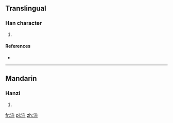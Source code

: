 ==Translingual==

===Han character===
{{Han char|rn=85|rad=水|as=06|sn=9|four=3714<sub>0</sub>|canj=水竹月卜 (EHBY)}}

# {{defn|Han|sort=水06}}

====References====
* {{Han ref|kx=0619.140|dkj=17349|dj=1014.090|hdz=31612.020|uh=6D00|ud=27904|bh=CF7C|bd=53116}}

----

==Mandarin==

===Hanzi===
{{cmn-hanzi|pin=[[zhōu]] ([[zhou1]])|wg=chou<sup>1</sup>}}

# {{defn|Mandarin|sort=水06}}

[[fr:洀]]
[[pl:洀]]
[[zh:洀]]